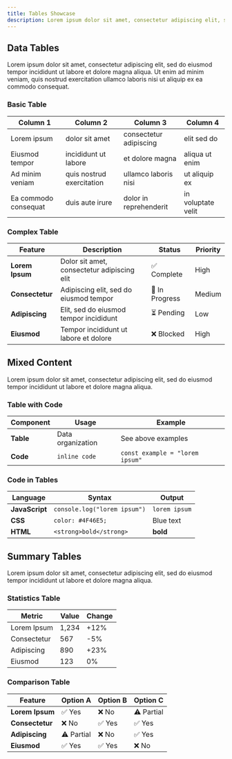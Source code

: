 ```yaml
---
title: Tables Showcase
description: Lorem ipsum dolor sit amet, consectetur adipiscing elit, sed do eiusmod.
---
```


## Data Tables

Lorem ipsum dolor sit amet, consectetur adipiscing elit, sed do eiusmod tempor incididunt ut labore et dolore magna aliqua. Ut enim ad minim veniam, quis nostrud exercitation ullamco laboris nisi ut aliquip ex ea commodo consequat.

### Basic Table

| Column 1             | Column 2                  | Column 3               | Column 4           |
| -------------------- | ------------------------- | ---------------------- | ------------------ |
| Lorem ipsum          | dolor sit amet            | consectetur adipiscing | elit sed do        |
| Eiusmod tempor       | incididunt ut labore      | et dolore magna        | aliqua ut enim     |
| Ad minim veniam      | quis nostrud exercitation | ullamco laboris nisi   | ut aliquip ex      |
| Ea commodo consequat | duis aute irure           | dolor in reprehenderit | in voluptate velit |

### Complex Table

| Feature         | Description                                 | Status         | Priority |
| --------------- | ------------------------------------------- | -------------- | -------- |
| **Lorem Ipsum** | Dolor sit amet, consectetur adipiscing elit | ✅ Complete    | High     |
| **Consectetur** | Adipiscing elit, sed do eiusmod tempor      | 🔄 In Progress | Medium   |
| **Adipiscing**  | Elit, sed do eiusmod tempor incididunt      | ⏳ Pending     | Low      |
| **Eiusmod**     | Tempor incididunt ut labore et dolore       | ❌ Blocked     | High     |

## Mixed Content

Lorem ipsum dolor sit amet, consectetur adipiscing elit, sed do eiusmod tempor incididunt ut labore et dolore magna aliqua.

### Table with Code

| Component | Usage             | Example                         |
| --------- | ----------------- | ------------------------------- |
| **Table** | Data organization | See above examples              |
| **Code**  | `inline code`     | `const example = "lorem ipsum"` |

### Code in Tables

| Language       | Syntax                       | Output        |
| -------------- | ---------------------------- | ------------- |
| **JavaScript** | `console.log("lorem ipsum")` | `lorem ipsum` |
| **CSS**        | `color: #4F46E5;`            | Blue text     |
| **HTML**       | `<strong>bold</strong>`      | **bold**      |

## Summary Tables

Lorem ipsum dolor sit amet, consectetur adipiscing elit, sed do eiusmod tempor incididunt ut labore et dolore magna aliqua.

### Statistics Table

| Metric      | Value | Change |
| ----------- | ----- | ------ |
| Lorem Ipsum | 1,234 | +12%   |
| Consectetur | 567   | -5%    |
| Adipiscing  | 890   | +23%   |
| Eiusmod     | 123   | 0%     |

### Comparison Table

| Feature         | Option A   | Option B | Option C   |
| --------------- | ---------- | -------- | ---------- |
| **Lorem Ipsum** | ✅ Yes     | ❌ No    | ⚠️ Partial |
| **Consectetur** | ❌ No      | ✅ Yes   | ✅ Yes     |
| **Adipiscing**  | ⚠️ Partial | ❌ No    | ✅ Yes     |
| **Eiusmod**     | ✅ Yes     | ✅ Yes   | ❌ No      |
